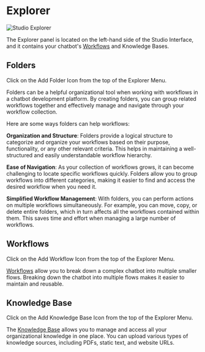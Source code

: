 # Explorer

![Studio Explorer](/docs/studio-explorer.png)

The Explorer panel is located on the left-hand side of the Studio Interface, and it contains your chatbot's [Workflows](../../studio/workflows/) and Knowledge Bases.

## Folders

Click on the Add Folder Icon from the top of the Explorer Menu.

Folders can be a helpful organizational tool when working with workflows in a chatbot development platform. By creating folders, you can group related workflows together and effectively manage and navigate through your workflow collection.

Here are some ways folders can help workflows:

**Organization and Structure**: Folders provide a logical structure to categorize and organize your workflows based on their purpose, functionality, or any other relevant criteria. This helps in maintaining a well-structured and easily understandable workflow hierarchy.

**Ease of Navigation**: As your collection of workflows grows, it can become challenging to locate specific workflows quickly. Folders allow you to group workflows into different categories, making it easier to find and access the desired workflow when you need it.

**Simplified Workflow Management**: With folders, you can perform actions on multiple workflows simultaneously. For example, you can move, copy, or delete entire folders, which in turn affects all the workflows contained within them. This saves time and effort when managing a large number of workflows.

## Workflows

Click on the Add Workflow Icon from the top of the Explorer Menu.

[Workflows](../../studio/workflows/) allow you to break down a complex chatbot into multiple smaller flows. Breaking down the chatbot into multiple flows makes it easier to maintain and reusable.

## Knowledge Base

Click on the Add Knowledge Base Icon from the top of the Explorer Menu.

The [Knowledge Base]() allows you to manage and access all your organizational knowledge in one place. You can upload various types of knowledge sources, including PDFs, static text, and website URLs.
